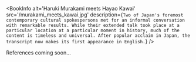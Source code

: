 
<BookInfo
  alt='Haruki Murakami meets Hayao Kawai'
  src='/murakami_meets_kawai.jpg'
  description={`Two of Japan's foremost contemporary cultural spokespersons met for an informal conversation with remarkable results. While their extended talk took place at a particular location at a particular moment in history, much of the content is timeless and universal. After popular acclaim in Japan, the transcript now makes its first appearance in English.`}
/>

References coming soon...

